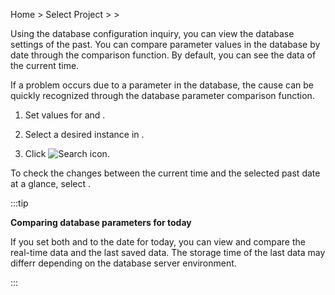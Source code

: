 Home &gt; Select Project &gt; <Cmdname sid="side_analysis" className="uitext" /> &gt; <Cmdname sid="side_dbParameter" className="uitext" />

Using the database configuration inquiry, you can view the database settings of the past. You can compare parameter values in the database by date through the comparison function. By default, you can see the data of the current time. 

If a problem occurs due to a parameter in the database, the cause can be quickly recognized through the database parameter comparison function.

<ProdImg img='db-databaseparameter.png' desc='Database parameter'/>

1. Set values for <Cmdname sid="reference_date" className="uitext" /> and <Cmdname sid="comparison_date" className="uitext" />.

2. Select a desired instance in <Cmdname sid="instance" className="uitext" />.

3. Click ![Search icon](/img/ico-btn-search.png). 

To check the changes between the current time and the selected past date at a glance, select <Cmdname sid="view_changes" className="uitext" />.

<ProdImg img='db-databaseparameter-changed.png' desc='Database parameter'/>

<Xclude product="redis,mongodb,oracle-pro,oracle,db2">

:::tip

**Comparing database parameters for today**

<Xclude product="cubrid"><ProdImg img="db-databaseparameter-compare-today.png" desc="Database parameter" /></Xclude>

If you set both <Cmdname sid="reference_date" className="uitext" /> and <Cmdname sid="comparison_date" className="uitext" /> to the date for today, you can view and compare the real-time data and the last saved data. The storage time of the last data may differr depending on the database server environment.

:::

</Xclude>
